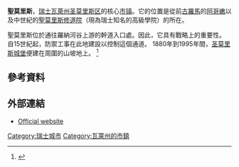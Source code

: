 {{瑞士城市|
城市名稱 = 聖莫里斯|
地圖檔名 = Karte Gemeinde Saint-Maurice 2007.png|
標誌檔名 = Wappen St Maurice.svg|
像素 = 100px|
州 = 瓦萊州|
區 = 聖莫里斯區|
郵遞區號 = 1890-6217|
北緯 = 46°13'|
東經 = 7°0'|
海拔 = 414|
面積 = 7.0|   
人口 = 4,114|
統計時間 = 2009年12月|
網址 = www.saint-maurice.ch|
}}

'''聖莫里斯'''，[[瑞士|瑞士]][[瓦萊州|瓦萊州]][[圣莫里斯区|圣莫里斯区]]的核心[[瑞士的市鎮|市镇]]。它的位置是從前[[古羅馬|古羅馬]]的[[阿哥嫩|阿哥嫩]]以及中世紀的[[聖莫里斯修道院|聖莫里斯修道院]]（現為瑞士知名的高級學院）的所在。

聖莫里斯位於通往羅納河谷上游的幹道入口處。因此，它具有戰略上的重要性。
自15世紀起，防禦工事在此地建設以控制這個通道。
1880年到1995年間，[[圣莫里斯城堡|圣莫里斯城堡]]便建在周圍的山坡地上。
<ref name="litroz9">{{cite web|last=Moret|first=J.-C.|title=Le secteur central de St Maurice - Le concept|url=http://www.fortlitroz.ch/index.php?page=s48|publisher=Association Fort de Litroz|accessdate=5 January 2011|language=fr|archive-date=2018-09-20|archive-url=https://web.archive.org/web/20180920170854/http://fortlitroz.ch/index.php?page=s48|dead-url=no}}</ref>

== 參考資料 ==
{{Reflist}}

== 外部連結 ==
{{commons|Category:Saint-Maurice, Switzerland|Saint-Maurice, Switzerland}}
*[http://www.saint-maurice.ch Official website] {{Wayback|url=http://www.saint-maurice.ch/ |date=20210218212732 }} {{fr icon}}

{{Authority control}}
{{DEFAULTSORT:S Maurice}}

[[Category:瑞士城市|Category:瑞士城市]]
[[Category:瓦萊州的市鎮|Category:瓦萊州的市鎮]]